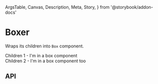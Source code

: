   ArgsTable,
  Canvas,
  Description,
  Meta,
  Story,
} from '@storybook/addon-docs'

<Meta title="Components/Boxer" component={Boxer} />

# Boxer

<Description>Wraps its children into `Box` component.</Description>

<Canvas>
  <Story name="Basic">
    <Boxer mx={5} display="inline-block">
      <div>Children 1 - I'm in a box component</div>
      <span>Children 2 - I'm in a box component too</span>
    </Boxer>
  </Story>
</Canvas>

## API

<ArgsTable of={Boxer} />
